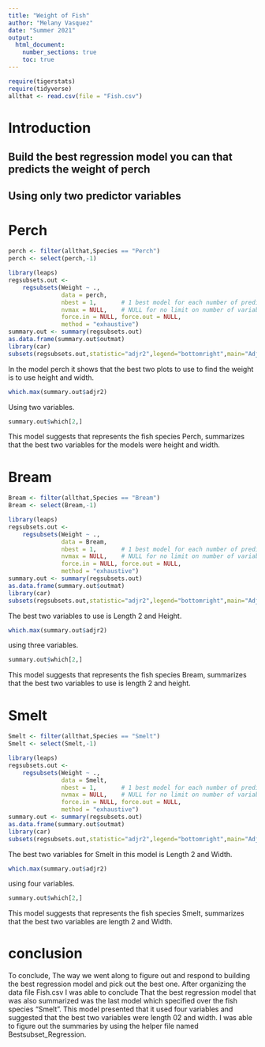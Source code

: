 ```yaml
---
title: "Weight of Fish"
author: "Melany Vasquez"
date: "Summer 2021"
output: 
  html_document:
    number_sections: true
    toc: true
---
```



```r
require(tigerstats)
require(tidyverse)
allthat <- read.csv(file = "Fish.csv")
```


# Introduction

<!--In this section you explain what you are trying to show.  Where did the data come from?  What is the research or other question you are trying to answer?!-->

## Build the best regression model you can that predicts the weight of perch
## Using only two predictor variables  

# Perch

```r
perch <- filter(allthat,Species == "Perch")
perch <- select(perch,-1)
```


```r
library(leaps)
regsubsets.out <-
    regsubsets(Weight ~ .,
               data = perch,
               nbest = 1,       # 1 best model for each number of predictors
               nvmax = NULL,    # NULL for no limit on number of variables
               force.in = NULL, force.out = NULL,
               method = "exhaustive")
summary.out <- summary(regsubsets.out)
as.data.frame(summary.out$outmat)
library(car)
subsets(regsubsets.out,statistic="adjr2",legend="bottomright",main="Adjusted R^2")
```

In the model perch it shows that the best two plots to use to find the weight is to use height and width.


```r
which.max(summary.out$adjr2)
```

Using two variables.

```r
summary.out$which[2,]
```

This model suggests that represents the fish species Perch, summarizes that the best two variables for the models were height and width.


# Bream

```r
Bream <- filter(allthat,Species == "Bream")
Bream <- select(Bream,-1)
```


```r
library(leaps)
regsubsets.out <-
    regsubsets(Weight ~ .,
               data = Bream,
               nbest = 1,       # 1 best model for each number of predictors
               nvmax = NULL,    # NULL for no limit on number of variables
               force.in = NULL, force.out = NULL,
               method = "exhaustive")
summary.out <- summary(regsubsets.out)
as.data.frame(summary.out$outmat)
library(car)
subsets(regsubsets.out,statistic="adjr2",legend="bottomright",main="Adjusted R^2")
```

The best two variables to use is Length 2 and Height.

```r
which.max(summary.out$adjr2)
```

using three variables.

```r
summary.out$which[2,]
```
This model suggests that represents the fish species Bream, summarizes that the best two variables to use is length 2 and height.


# Smelt

```r
Smelt <- filter(allthat,Species == "Smelt")
Smelt <- select(Smelt,-1)
```

```r
library(leaps)
regsubsets.out <-
    regsubsets(Weight ~ .,
               data = Smelt,
               nbest = 1,       # 1 best model for each number of predictors
               nvmax = NULL,    # NULL for no limit on number of variables
               force.in = NULL, force.out = NULL,
               method = "exhaustive")
summary.out <- summary(regsubsets.out)
as.data.frame(summary.out$outmat)
library(car)
subsets(regsubsets.out,statistic="adjr2",legend="bottomright",main="Adjusted R^2")
```

The best two variables for Smelt in this model is Length 2 and Width.


```r
which.max(summary.out$adjr2)
```
using four variables.

```r
summary.out$which[2,]
```
This model suggests that represents the fish species Smelt, summarizes that the best two variables are length 2 and Width.


#  conclusion

To conclude, The way we went along to figure out and respond to building the best regression model and pick out the best one. After organizing the data file Fish.csv I was able to conclude That the best regression model that was also summarized was the last model which specified over the fish species "Smelt". This model presented that it used four variables and suggested that the best two variables were length 02  and width. I was able to figure out the summaries by using the helper file named Bestsubset_Regression.
